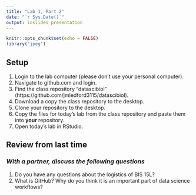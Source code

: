 ```yaml
---
title: "Lab 1, Part 2"
date: "`r Sys.Date()`"
output: ioslides_presentation
---
```


```r
knitr::opts_chunk$set(echo = FALSE)
library("jpeg")
```

## Setup
1. Login to the lab computer (please don't use your personal computer).  
2. Navigate to github.com and login.  
3. Find the class repository "datascibiol" (https://github.com/jmledford3115/datascibiol).  
4. Download a copy the class repository to the desktop.  
5. Clone your repository to the desktop.  
6. Copy the files for today's lab from the class repository and paste them into **your** repository.  
7. Open today's lab in RStudio.  

## Review from last time
### *With a partner, discuss the following questions*
1. Do you have any questions about the logistics of BIS 15L?  
2. What is GitHub? Why do you think it is an important part of data science workflows?  